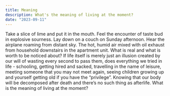 ```yaml
---
title: Meaning
description: What's the meaning of living at the moment?
date: "2023-09-11"
---
```


Take a slice of lime and put it in the mouth. Feel the encounter of taste bud in explosive sourness. Lay down on a couch on Sunday afternoon. Hear the airplane roaming from distant sky. The hot, humid air mixed with oil exhaust from household downstairs in the apartment unit. What is real and what is worth to be noticed about? If life itself is merely just an illusion created by our will of wasting every second to pass them, does everything we tried in life - schooling, getting hired and sacked, travelling in the name of leisure, meeting someone that you may not meet again, seeing children growing up and yourself getting old if you have the “privilege”. Knowing that our body will be decomposed after death and there’s no such thing as afterlife. What is the meaning of living at the moment?